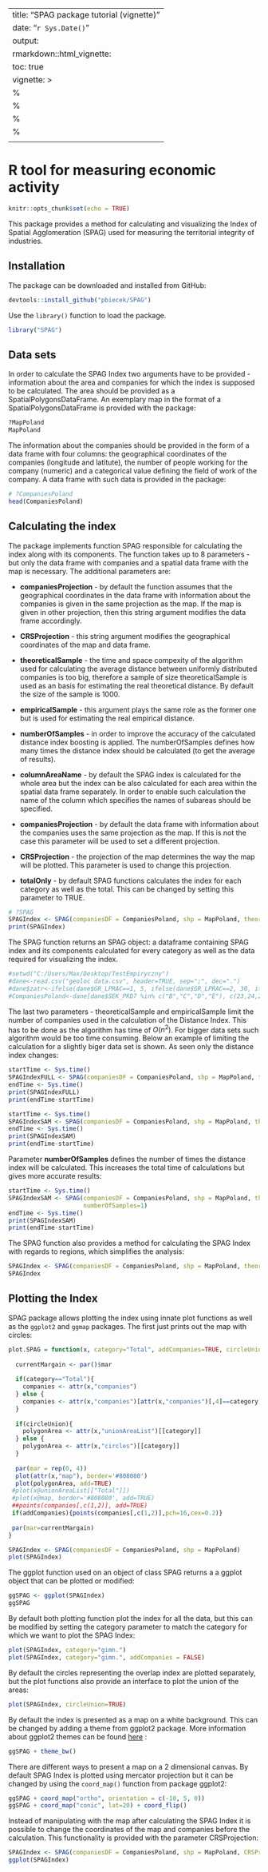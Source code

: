 
---
title: "SPAG package tutorial (vignette)"
date: "`r Sys.Date()`"
output: 
  rmarkdown::html_vignette:
    toc: true
vignette: >
  %\VignetteIndexEntry{SPAG tutorial}
  %\VignetteEngine{knitr::rmarkdown}
  %\VignetteDepends{Cairo}
  %\VignetteEncoding{UTF-8}
  \usepackage[utf8]{inputenc}
---

# R tool for measuring economic activity

```r
knitr::opts_chunk$set(echo = TRUE)
```

This package provides a method for calculating and visualizing the Index of Spatial Agglomeration (SPAG) used for measuring the territorial integrity of industries.

## Installation

The package can be downloaded and installed from GitHub:

```r
devtools::install_github("pbiecek/SPAG")
```

Use the `library()` function to load the package.

```r
library("SPAG")
```

## Data sets

In order to calculate the SPAG Index two arguments have to be provided - information about the area and companies for which the index is supposed to be calculated. The area should be provided as a SpatialPolygonsDataFrame. An exemplary map in the format of a SpatialPolygonsDataFrame is provided with the package:

```r
?MapPoland
MapPoland
```

The information about the companies should be provided in the form of a data frame with four columns: the geographical coordinates of the companies (longitude and latitute), the number of people working for the company (numeric) and a categorical value defining the field of work of the company. A data frame with such data is provided in the package:

```r
# ?CompaniesPoland
head(CompaniesPoland)
```

## Calculating the index

The package implements function SPAG responsible for calculating the index along with its components. The function takes up to 8 parameters - but only the data frame with companies and a spatial data frame with the map is necessary. The additional parameters are:
	
* **companiesProjection** - by default the function assumes that the geographical coordinates in the data frame with information about the companies is given in the same projection as the map. If the map is given in other projection, then this string argument modifies the data frame accordingly.

* **CRSProjection** - this string argument modifies the geographical coordinates of the map and data frame.

* **theoreticalSample** - the time and space compexity of the algorithm used for calculating the average distance between uniformly distributed companies is too big, therefore a sample of size theoreticalSample is used as an basis for estimating the real theoretical distance. By default the size of the sample is 1000.

* **empiricalSample** - this argument plays the same role as the former one but is used for estimating the real empirical distance.

* **numberOfSamples** - in order to improve the accuracy of the calculated distance index boosting is applied. The numberOfSamples defines how many times the distance index should be calculated (to get the average of results).

* **columnAreaName** - by default the SPAG index is calculated for the whole area but the index can be also calculated for each area within the spatial data frame separately. In order to enable such calculation the name of the column which specifies the names of subareas should be specified.

* **companiesProjection** - by default the data frame with information about the companies uses the same projection as the map. If this is not the case this parameter will be used to set a different projection.

* **CRSProjection** - the projection of the map determines the way the map will be plotted. This parameter is used to change this projection.

* **totalOnly** - by default SPAG functions calculates the index for each category as well as the total. This can be changed by setting this parameter to TRUE.



```r
# ?SPAG
SPAGIndex <- SPAG(companiesDF = CompaniesPoland, shp = MapPoland, theoreticalSample=100, empiricalSample=200)
print(SPAGIndex)
```

The SPAG function returns an SPAG object: a dataframe containing SPAG index and its components calculated for every category as well as the data required for visualizing the index.

```r
#setwd("C:/Users/Max/Desktop/TestEmpiryczny")
#dane<-read.csv("geoloc data.csv", header=TRUE, sep=";", dec=".")
#dane$zatr<-ifelse(dane$GR_LPRAC==1, 5, ifelse(dane$GR_LPRAC==2, 30, ifelse(dane$GR_LPRAC==3,150, ifelse(dane$GR_LPRAC==4, #600, 1500))))
#CompaniesPoland<-dane[dane$SEK_PKD7 %in% c("B","C","D","E"), c(23,24,25,26) ]
```

The last two parameters - theoreticalSample and empiricalSample limit the number of companies used in the calculation of the Distance Index. This has to be done as the algorithm has time of $O(n^2)$. For bigger data sets such algorithm would be too time consuming. Below an example of limiting the calculation for a slightly biger data set is shown. As seen only the distance index changes:

```r
startTime <- Sys.time()
SPAGIndexFULL <- SPAG(companiesDF = CompaniesPoland, shp = MapPoland, theoreticalSample=10000, empiricalSample=10000)
endTime <- Sys.time()
print(SPAGIndexFULL)
print(endTime-startTime)

startTime <- Sys.time()
SPAGIndexSAM <- SPAG(companiesDF = CompaniesPoland, shp = MapPoland, theoreticalSample=100, empiricalSample=100)
endTime <- Sys.time()
print(SPAGIndexSAM)
print(endTime-startTime)
```

Parameter **numberOfSamples** defines the number of times the distance index will be calculated. This increases the total time of calculations but gives more accurate results:
```r
startTime <- Sys.time()
SPAGIndexSAM <- SPAG(companiesDF = CompaniesPoland, shp = MapPoland, theoreticalSample=100, empiricalSample=100,
                     numberOfSamples=1)
endTime <- Sys.time()
print(SPAGIndexSAM)
print(endTime-startTime)
```

The SPAG function also provides a method for calculating the SPAG Index with regards to regions, which simplifies the analysis:

```r
SPAGIndex <- SPAG(companiesDF = CompaniesPoland, shp = MapPoland, theoreticalSample=100, empiricalSample=100, numberOfSamples=1, columnAreaName = "jpt_nazwa_")
SPAGIndex
```

## Plotting the Index

SPAG package allows plotting the index using innate plot functions as well as the `ggplot2` and `ggmap` packages. The first just prints out the map with circles:
```r
plot.SPAG = function(x, category="Total", addCompanies=TRUE, circleUnion=FALSE){
  
  currentMargain <- par()$mar
  
  if(category=="Total"){
    companies <- attr(x,"companies")
  } else {
    companies <- attr(x,"companies")[attr(x,"companies")[,4]==category,]
  }
  
  if(circleUnion){
    polygonArea <- attr(x,"unionAreaList")[[category]]
  } else {
    polygonArea <- attr(x,"circles")[[category]]
  }
  
  par(mar = rep(0, 4))
  plot(attr(x,"map"), border='#808080')
  plot(polygonArea, add=TRUE)
 #plot(x@unionAreaList[["Total"]])
 #plot(x@map, border='#808080', add=TRUE)
 ##points(companies[,c(1,2)], add=TRUE)
 if(addCompanies){points(companies[,c(1,2)],pch=16,cex=0.2)}
  
 par(mar=currentMargain)
}
```

```r
SPAGIndex <- SPAG(companiesDF = CompaniesPoland, shp = MapPoland)
plot(SPAGIndex)
```

The ggplot function used on an object of class SPAG returns a a ggplot object that can be plotted or modified:

```r
ggSPAG <- ggplot(SPAGIndex)
ggSPAG
```

By default both plotting function plot the index for all the data, but this can be modified by setting the category parameter to match the category for which we want to plot the SPAG Index:

```r
plot(SPAGIndex, category="gimn.")
plot(SPAGIndex, category="gimn.", addCompanies = FALSE)
```

By default the circles representing the overlap index are plotted separately, but the plot functions also provide an interface to plot the union of the areas:
```r
plot(SPAGIndex, circleUnion=TRUE)
```

By default the index is presented as a map on a white background. This can be changed by adding a theme from ggplot2 package. More information about ggplot2 themes can be found [here](https://www.google.com) :

```r
ggSPAG + theme_bw()
```

There are different ways to present a map on a 2 dimensional canvas. By default SPAG Index is plotted using mercator projection but it can be changed by using the `coord_map()` function from package ggplot2:

```r
ggSPAG + coord_map("ortho", orientation = c(-10, 5, 0))
ggSPAG + coord_map("conic", lat=20) + coord_flip()
```

Instead of manipulating with the map after calculating the SPAG Index it is possible to change the coordinates of the map and companies before the calculation. This functionality is provided with the parameter CRSProjection:
```r
SPAGIndex <- SPAG(companiesDF = CompaniesPoland, shp = MapPoland, CRSProjection="+proj=longlat +datum=WGS84")
ggplot(SPAGIndex)
```